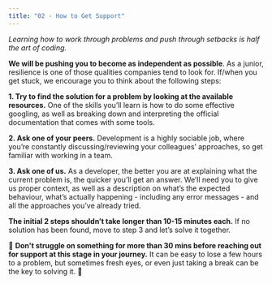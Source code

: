 ```yaml
---
title: "02 - How to Get Support"
---
```


*Learning how to work through problems and push through setbacks is half the art of coding.*

**We will be pushing you to become as independent as possible**. As a junior, resilience is one of those qualities companies tend to look for. If/when you get stuck, we encourage you to think about the following steps:

**1. Try to find the solution for a problem by looking at the available resources.** One of the skills you’ll learn is how to do some effective googling, as well as breaking down and interpreting the official documentation that comes with some tools.

**2. Ask one of your peers.** Development is a highly sociable job, where you’re constantly discussing/reviewing your colleagues’ approaches, so get familiar with working in a team.

**3. Ask one of us.** As a developer, the better you are at explaining what the current problem is, the quicker you’ll get an answer. We’ll need you to give us proper context, as well as a description on what’s the expected behaviour, what’s actually happening - including any error messages - and all the approaches you’ve already tried.

**The initial 2 steps shouldn’t take longer than 10-15 minutes each.** If no solution has been found, move to step 3 and let’s solve it together.

:rotating_light: **Don't struggle on something for more than 30 mins before reaching out for support at this stage in your journey.** It can be easy to lose a few hours to a problem, but sometimes fresh eyes, or even just taking a break can be the key to solving it. :rotating_light: